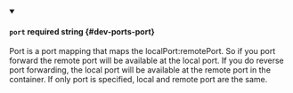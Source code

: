 
<details className="config-field" data-expandable="false" open>
<summary>

#### `port` <span class="config-field-required" data-required="false">required</span> <span class="config-field-type">string</span> <span class="config-field-default"></span> <span class="config-field-enum"></span> {#dev-ports-port}

Port is a port mapping that maps the localPort:remotePort. So if
you port forward the remote port will be available at the local port.
If you do reverse port forwarding, the local port will be available
at the remote port in the container. If only port is specified, local and
remote port are the same.

</summary>



</details>
